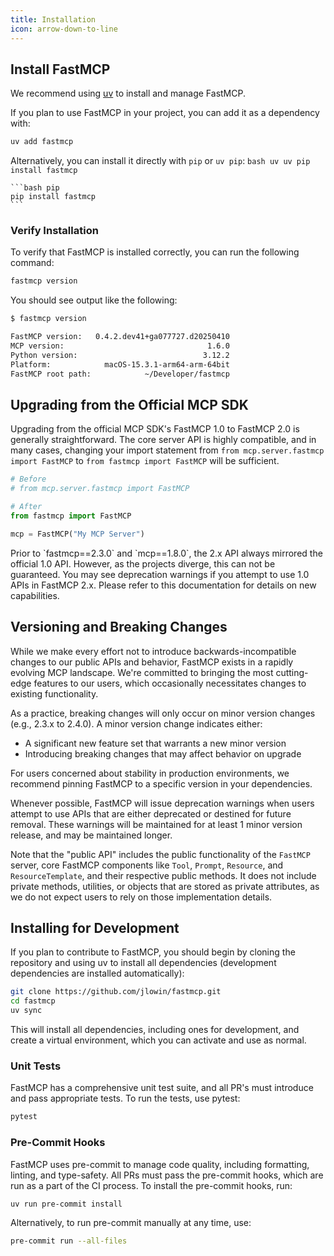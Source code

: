 ```yaml
---
title: Installation
icon: arrow-down-to-line
---
```

## Install FastMCP

We recommend using [uv](https://docs.astral.sh/uv/getting-started/installation/) to install and manage FastMCP.

If you plan to use FastMCP in your project, you can add it as a dependency with:

```bash
uv add fastmcp
```

Alternatively, you can install it directly with `pip` or `uv pip`:
<CodeGroup>
    ```bash uv
    uv pip install fastmcp
    ```

    ```bash pip
    pip install fastmcp
    ```
</CodeGroup>

### Verify Installation

To verify that FastMCP is installed correctly, you can run the following command:

```bash
fastmcp version
```

You should see output like the following:

```bash
$ fastmcp version

FastMCP version:   0.4.2.dev41+ga077727.d20250410
MCP version:                                1.6.0
Python version:                            3.12.2
Platform:            macOS-15.3.1-arm64-arm-64bit
FastMCP root path:            ~/Developer/fastmcp
```
## Upgrading from the Official MCP SDK

Upgrading from the official MCP SDK's FastMCP 1.0 to FastMCP 2.0 is generally straightforward. The core server API is highly compatible, and in many cases, changing your import statement from `from mcp.server.fastmcp import FastMCP` to `from fastmcp import FastMCP` will be sufficient. 


```python {5}
# Before
# from mcp.server.fastmcp import FastMCP

# After
from fastmcp import FastMCP

mcp = FastMCP("My MCP Server")
```

<Warning>
Prior to `fastmcp==2.3.0` and `mcp==1.8.0`, the 2.x API always mirrored the official 1.0 API. However, as the projects diverge, this can not be guaranteed. You may see deprecation warnings if you attempt to use 1.0 APIs in FastMCP 2.x. Please refer to this documentation for details on new capabilities.
</Warning>

## Versioning and Breaking Changes

While we make every effort not to introduce backwards-incompatible changes to our public APIs and behavior, FastMCP exists in a rapidly evolving MCP landscape. We're committed to bringing the most cutting-edge features to our users, which occasionally necessitates changes to existing functionality.

As a practice, breaking changes will only occur on minor version changes (e.g., 2.3.x to 2.4.0). A minor version change indicates either:
- A significant new feature set that warrants a new minor version
- Introducing breaking changes that may affect behavior on upgrade

For users concerned about stability in production environments, we recommend pinning FastMCP to a specific version in your dependencies.

Whenever possible, FastMCP will issue deprecation warnings when users attempt to use APIs that are either deprecated or destined for future removal. These warnings will be maintained for at least 1 minor version release, and may be maintained longer.

Note that the "public API" includes the public functionality of the `FastMCP` server, core FastMCP components like `Tool`, `Prompt`, `Resource`, and `ResourceTemplate`, and their respective public methods. It does not include private methods, utilities, or objects that are stored as private attributes, as we do not expect users to rely on those implementation details. 

## Installing for Development

If you plan to contribute to FastMCP, you should begin by cloning the repository and using uv to install all dependencies (development dependencies are installed automatically):

```bash
git clone https://github.com/jlowin/fastmcp.git
cd fastmcp
uv sync
```

This will install all dependencies, including ones for development, and create a virtual environment, which you can activate and use as normal.

### Unit Tests

FastMCP has a comprehensive unit test suite, and all PR's must introduce and pass appropriate tests. To run the tests, use pytest:

```bash
pytest
```

### Pre-Commit Hooks

FastMCP uses pre-commit to manage code quality, including formatting, linting, and type-safety. All PRs must pass the pre-commit hooks, which are run as a part of the CI process. To install the pre-commit hooks, run:

```bash
uv run pre-commit install
```

Alternatively, to run pre-commit manually at any time, use:

```bash
pre-commit run --all-files
```
